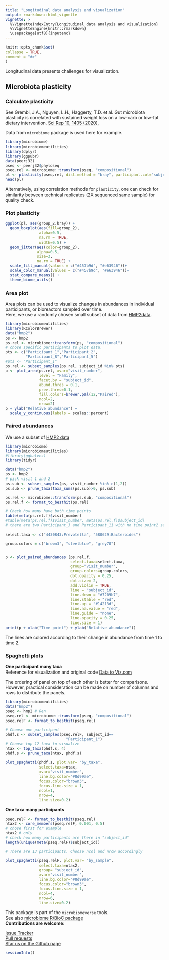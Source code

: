 ```yaml
---
title: "Longitudinal data analysis and visualization"  
output: rmarkdown::html_vignette
vignette: >
  %\VignetteIndexEntry{Longitudinal data analysis and visualization}
  %\VignetteEngine{knitr::rmarkdown}
  \usepackage[utf8]{inputenc}
---
```

  
```r
knitr::opts_chunk$set(
collapse = TRUE,
comment = "#>"
)
```



Longitudinal data presents challenges for visualization.    

## Microbiota plasticity   
### Calculate plasticity  

See Grembi, J.A., Nguyen, L.H., Haggerty, T.D. et al. Gut microbiota plasticity is correlated with sustained weight loss on a low-carb or low-fat dietary intervention. [Sci Rep 10, 1405 (2020).](https://www.nature.com/articles/s41598-020-58000-y)  

Data from `microbiome` package is used here for example.  
```r
library(microbiome)
library(microbiomeutilities)
library(dplyr)
library(ggpubr)
data(peerj32)
pseq <- peerj32$phyloseq
pseq.rel <- microbiome::transform(pseq, "compositional")
pl <- plasticity(pseq.rel, dist.method = "bray", participant.col="subject")
head(pl)
```

Alternatively, using correlation methods for `plasticity`, one can check for similarity between technical replicates (2X sequenced same sample) for quality check.  

### Plot plasticity  
```r

ggplot(pl, aes(group_2,bray)) + 
  geom_boxplot(aes(fill=group_2), 
               alpha=0.5, 
               na.rm = TRUE, 
               width=0.5) +
  geom_jitter(aes(color=group_2), 
              alpha=0.5, 
              size=3, 
              na.rm = TRUE) +
  scale_fill_manual(values = c("#457b9d", "#e63946"))+
  scale_color_manual(values = c("#457b9d", "#e63946"))+
  stat_compare_means() + 
  theme_biome_utils()

```
   
### Area plot    
Area plots can be used to visualize changes in abundances in individual participants, or bioreactors sampled over time.   
Here, we use a randomly chosen small subset of data from [HMP2data](https://bioconductor.org/packages/release/data/experiment/html/HMP2Data.html).  

```r
library(microbiomeutilities)
library(RColorBrewer)
data("hmp2")
ps <- hmp2
ps.rel <- microbiome::transform(ps, "compositional") 
# chose specific participants to plot data.
pts <- c("Participant_1","Participant_2",
         "Participant_8","Participant_5")
#pts <- "Participant_1"
ps.rel <- subset_samples(ps.rel, subject_id %in% pts)
p <- plot_area(ps.rel, xvar="visit_number", 
               level = "Family",
               facet.by = "subject_id",
               abund.thres = 0.1,
               prev.thres=0.1,
               fill.colors=brewer.pal(12,"Paired"),
               ncol=2,
               nrow=2)
p + ylab("Relative abundance") + 
  scale_y_continuous(labels = scales::percent)
```
 
 
### Paired abundances   
We use a subset of [HMP2 data](https://bioconductor.org/packages/release/data/experiment/html/HMP2Data.html)     
```r
library(microbiome)
library(microbiomeutilities)
#library(gghalves)
library(tidyr)

data("hmp2")
ps <- hmp2 
# pick visit 1 and 2
ps.sub <- subset_samples(ps, visit_number %in% c(1,2))
ps.sub <- prune_taxa(taxa_sums(ps.sub)>0, ps.sub)

ps.rel <- microbiome::transform(ps.sub, "compositional")
ps.rel.f <- format_to_besthit(ps.rel)

# Check how many have both time points
table(meta(ps.rel.f)$visit_number)
#table(meta(ps.rel.f)$visit_number, meta(ps.rel.f)$subject_id)
# there are two Participant_3 and Participant_11 with no time point2 sample 

select.taxa <- c("4430843:Prevotella", "580629:Bacteroides")

group.colors = c("brown3", "steelblue", "grey70")


p <- plot_paired_abundances (ps.rel.f,
                             select.taxa=select.taxa,
                             group="visit_number",
                             group.colors=group.colors,
                             dot.opacity = 0.25,
                             dot.size= 2,
                             add.violin = TRUE,
                             line = "subject_id",
                             line.down = "#7209b7",
                             line.stable = "red",
                             line.up = "#14213d", 
                             line.na.value = "red",
                             line.guide = "none",
                             line.opacity = 0.25,
                             line.size = 1)
print(p + xlab("Time point") + ylab("Relative abundance"))

```

The lines are colored according to their change in abundance from time 1 to time 2.   

### Spaghetti plots   

**One participant many taxa**    
Reference for visualization and original code [ Data to Viz.com](https://www.data-to-viz.com/caveat/spaghetti.html)

The ordering of panel on top of each other is better for comparisons. However, practical consideration can be made on number of columns and rows to distribute the panels.   

```r
library(microbiomeutilities)
data("hmp2")
pseq <- hmp2 # Ren
pseq.rel <- microbiome::transform(pseq, "compositional")
pseq.relF <- format_to_besthit(pseq.rel)

# Choose one participant
phdf.s <- subset_samples(pseq.relF, subject_id==
                           "Participant_1")
# Choose top 12 taxa to visualize
ntax <- top_taxa(phdf.s, 4)
phdf.s <- prune_taxa(ntax, phdf.s)

plot_spaghetti(phdf.s, plot.var= "by_taxa",
               select.taxa=ntax,
               xvar="visit_number",
               line.bg.color="#8d99ae",
               focus.color="brown3",
               focus.line.size = 1,
               ncol=1,
               nrow=4,
               line.size=0.2)
```

**One taxa many participants**    

```r

pseq.relF <- format_to_besthit(pseq.rel)
ntax2 <- core_members(pseq.relF, 0.001, 0.5)
# chose first for example
ntax2 # only
# check how many participants are there in "subject_id" 
length(unique(meta(pseq.relF)$subject_id))

# There are 13 participants. Choose ncol and nrow accordingly 

plot_spaghetti(pseq.relF, plot.var= "by_sample",
               select.taxa=ntax2,
               group= "subject_id",
               xvar="visit_number",
               line.bg.color="#8d99ae",
               focus.color="brown3",
               focus.line.size = 1,
               ncol=4,
               nrow=6,
               line.size=0.2)


```

This package is part of the `microbiomeverse` tools.  
See also [microbiome R/BioC package](https://microbiome.github.io/tutorials/)  
**Contributions are welcome:**  

[Issue Tracker](https://github.com/microsud/microbiomeutilities/issues)    
[Pull requests](https://github.com/microsud/microbiomeutilities/pulls)     
[Star us on the Github page](https://github.com/microsud/microbiomeutilities) 


```r

sessionInfo()
```
